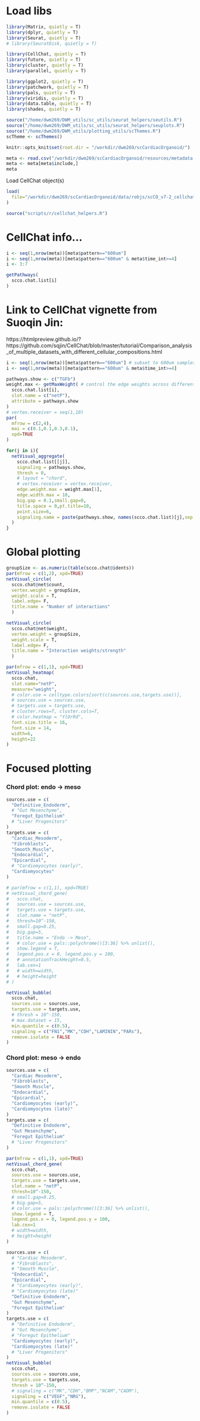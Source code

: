
# Load libs
```r
library(Matrix, quietly = T)
library(dplyr, quietly = T)
library(Seurat, quietly = T)
# library(SeuratDisk, quietly = T)

library(CellChat, quietly = T)
library(future, quietly = T)
library(cluster, quietly = T)
library(parallel, quietly = T)

library(ggplot2, quietly = T)
library(patchwork, quietly = T)
library(pals, quietly = T)
library(viridis, quietly = T)
library(data.table, quietly = T)
library(shades, quietly = T)

source("/home/dwm269/DWM_utils/sc_utils/seurat_helpers/seutils.R")
source("/home/dwm269/DWM_utils/sc_utils/seurat_helpers/seuplots.R")
source("/home/dwm269/DWM_utils/plotting_utils/scThemes.R")
scTheme <- scThemes()
```


```r
knitr::opts_knit$set(root.dir = "/workdir/dwm269/scCardiacOrganoid/")
```

```r
meta <- read.csv("/workdir/dwm269/scCardiacOrganoid/resources/metadata.csv")
meta <- meta[meta$include,]
meta
```

Load CellChat object(s)
```r
load(
  file="/workdir/dwm269/scCardiacOrganoid/data/robjs/scCO_v7-2_cellchat_list.RData"
)
```

```r
source("scripts/r/cellchat_helpers.R")
```

# CellChat info...
```r
i <- seq(1,nrow(meta))[meta$pattern=="600um"] 
i <- seq(1,nrow(meta))[meta$pattern=="600um" & meta$time_int>=4] 
i <- 3:7

getPathways(
  scco.chat.list[i]
)
```


# Link to CellChat vignette from Suoqin Jin:
https://htmlpreview.github.io/?https://github.com/sqjin/CellChat/blob/master/tutorial/Comparison_analysis_of_multiple_datasets_with_different_cellular_compositions.html

```r
i <- seq(1,nrow(meta))[meta$pattern=="600um"] # subset to 600um samples only
i <- seq(1,nrow(meta))[meta$pattern=="600um" & meta$time_int>=4] 

pathways.show <- c("TGFb") 
weight.max <- getMaxWeight( # control the edge weights across different datasets
  scco.chat.list[i],
  slot.name = c("netP"),
  attribute = pathways.show
) 
# vertex.receiver = seq(1,10) 
par(
  mfrow = c(2,4), 
  mai = c(0.1,0.1,0.3,0.1),
  xpd=TRUE
)

for(j in i){
  netVisual_aggregate(
    scco.chat.list[[j]], 
    signaling = pathways.show, 
    thresh = 0,
    # layout = "chord",
    # vertex.receiver = vertex.receiver, 
    edge.weight.max = weight.max[1], 
    edge.width.max = 10,
    big.gap = 0.1,small.gap=0,
    title.space = 0,pt.title=10,
    point.size=6,
    signaling.name = paste(pathways.show, names(scco.chat.list)[j],sep = "-")
  )
}
```

# Global plotting
```r
groupSize <- as.numeric(table(scco.chat@idents))
par(mfrow = c(1,2), xpd=TRUE)
netVisual_circle(
  scco.chat@net$count, 
  vertex.weight = groupSize, 
  weight.scale = T,
  label.edge= F, 
  title.name = "Number of interactions"
  )

netVisual_circle(
  scco.chat@net$weight, 
  vertex.weight = groupSize, 
  weight.scale = T, 
  label.edge= F, 
  title.name = "Interaction weights/strength"
  )
```


```r
par(mfrow = c(1,1), xpd=TRUE)
netVisual_heatmap(
  scco.chat,
  slot.name="netP",
  measure="weight",
  # color.use = celltype.colors[sort(c(sources.use,targets.use))],
  # sources.use = sources.use,
  # targets.use = targets.use,
  # cluster.rows=T, cluster.cols=T,
  # color.heatmap = "YlOrRd",
  font.size.title = 16,
  font.size = 14,
  width=6,
  height=22
)
```


# Focused plotting
### Chord plot: endo -> meso
```r

sources.use = c(
  "Definitive_Endoderm",
  # "Gut Mesenchyme",
  "Foregut_Epithelium"
  # "Liver Progenitors"
)
targets.use = c(
  "Cardiac_Mesoderm",
  "Fibroblasts",
  "Smooth_Muscle",
  "Endocardial",
  "Epicardial",
  # "Cardiomyocytes (early)",
  "Cardiomyocytes"
)

# par(mfrow = c(1,1), xpd=TRUE)
# netVisual_chord_gene(
#   scco.chat, 
#   sources.use = sources.use,
#   targets.use = targets.use,
#   slot.name = "netP",
#   thresh=10^-150,
#   small.gap=0.25,
#   big.gap=5,
#   title.name = "Endo -> Meso",
#   # color.use = pals::polychrome()[3:36] %>% unlist(),
#   show.legend = T, 
#   legend.pos.x = 0, legend.pos.y = 100,
#   # annotationTrackHeight=0.5,
#   lab.cex=1
#   # width=width,
#   # height=height
# )
```


```r
netVisual_bubble(
  scco.chat, 
  sources.use = sources.use, 
  targets.use = targets.use,
  # thresh = 10^-150,
  # max.dataset = 15,
  min.quantile = c(0.5),
  signaling = c("FN1","MK","CDH","LAMININ","PARs"),
  remove.isolate = FALSE
)
```

### Chord plot: meso -> endo
```r
sources.use = c(
  "Cardiac Mesoderm",
  "Fibroblasts",
  "Smooth Muscle",
  "Endocardial",
  "Epicardial",
  "Cardiomyocytes (early)",
  "Cardiomyocytes (late)"
)
targets.use = c(
  "Definitive Endoderm",
  "Gut Mesenchyme",
  "Foregut Epithelium"
  # "Liver Progenitors"
)

par(mfrow = c(1,1), xpd=TRUE)
netVisual_chord_gene(
  scco.chat, 
  sources.use = sources.use,
  targets.use = targets.use,
  slot.name = "netP",
  thresh=10^-150,
  # small.gap=0.25,
  # big.gap=5,
  # color.use = pals::polychrome()[3:36] %>% unlist(),
  show.legend = T, 
  legend.pos.x = 0, legend.pos.y = 100,
  lab.cex=1
  # width=width,
  # height=height
)
```


```r
sources.use = c(
  # "Cardiac Mesoderm",
  # "Fibroblasts",
  # "Smooth Muscle",
  "Endocardial",
  "Epicardial",
  # "Cardiomyocytes (early)",
  # "Cardiomyocytes (late)"
  "Definitive Endoderm",
  "Gut Mesenchyme",
  "Foregut Epithelium"
)
targets.use = c(
  # "Definitive Endoderm",
  # "Gut Mesenchyme",
  # "Foregut Epithelium"
  "Cardiomyocytes (early)",
  "Cardiomyocytes (late)"
  # "Liver Progenitors"
)
netVisual_bubble(
  scco.chat,
  sources.use = sources.use, 
  targets.use = targets.use,
  thresh = 10^-150,
  # signaling = c("MK","CDH","BMP","NCAM","CADM"),
  signaling = c("VEGF","NRG"),
  min.quantile = c(0.5),
  remove.isolate = FALSE
)
```




```r

```
